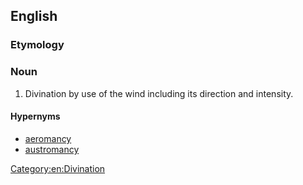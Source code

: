 ==English==

===Etymology===
{{confix|anemo|scopy|lang=en}}

===Noun===
{{en-noun|-}}

# Divination by use of the wind including its direction and intensity.

====Hypernyms====
* [[aeromancy]]
* [[austromancy]]

[[Category:en:Divination]]